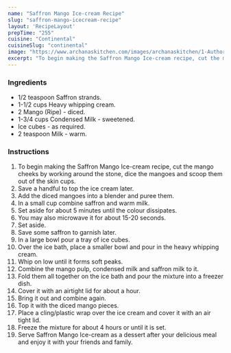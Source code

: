 ---
name: "Saffron Mango Ice-cream Recipe"
slug: "saffron-mango-icecream-recipe"
layout: 'RecipeLayout'
prepTime: "255"
cuisine: "Continental"
cuisineSlug: "continental"
image: "https://www.archanaskitchen.com/images/archanaskitchen/1-Author/Reshma_Seetharam/Saffron_mango_icecream.jpg"
excerpt: "To begin making the Saffron Mango Ice-cream recipe, cut the mango cheeks by working around the stone, dice the mangoes and scoop them out of the skin cups"
---

### Ingredients

- 1/2 teaspoon Saffron strands.
- 1-1/2 cups Heavy whipping cream.
- 2 Mango (Ripe) - diced.
- 1-3/4 cups Condensed Milk - sweetened.
- Ice cubes - as required.
- 2 teaspoon Milk - warm.

### Instructions

1. To begin making the Saffron Mango Ice-cream recipe, cut the mango cheeks by working around the stone, dice the mangoes and scoop them out of the skin cups.
1. Save a handful to top the ice cream later.
1. Add the diced mangoes into a blender and puree them.
1. In a small cup combine saffron and warm milk.
1. Set aside for about 5 minutes until the colour dissipates.
1. You may also microwave it for about 15-20 seconds.
1. Set aside.
1. Save some saffron to garnish later.
1. In a large bowl pour a tray of ice cubes.
1. Over the ice bath, place a smaller bowl and pour in the heavy whipping cream.
1. Whip on low until it forms soft peaks.
1. Combine the mango pulp, condensed milk and saffron milk to it.
1. Fold them all together on the ice bath and pour the mixture into a freezer dish.
1. Cover it with an airtight lid for about a hour.
1. Bring it out and combine again.
1. Top it with the diced mango pieces.
1. Place a cling/plastic wrap over the ice cream and cover it with an air tight lid.
1. Freeze the mixture for about 4 hours or until it is set.
1. Serve Saffron Mango Ice-cream as a dessert after your delicious meal and enjoy it with your friends and family.

